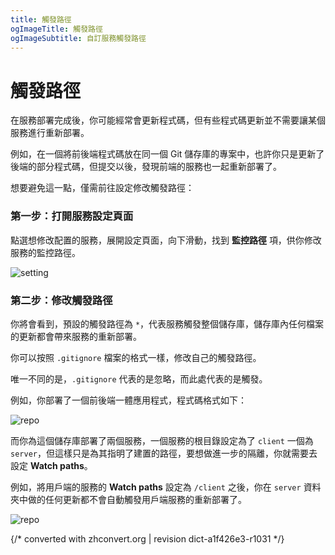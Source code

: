 ```yaml
---
title: 觸發路徑
ogImageTitle: 觸發路徑
ogImageSubtitle: 自訂服務觸發路徑
---
```


# 觸發路徑

在服務部署完成後，你可能經常會更新程式碼，但有些程式碼更新並不需要讓某個服務進行重新部署。

例如，在一個將前後端程式碼放在同一個 Git 儲存庫的專案中，也許你只是更新了後端的部分程式碼，但提交以後，發現前端的服務也一起重新部署了。

想要避免這一點，僅需前往設定修改觸發路徑：

### 第一步：打開服務設定頁面

點選想修改配置的服務，展開設定頁面，向下滑動，找到 **監控路徑** 項，供你修改服務的監控路徑。

![setting](/deploy/watch-path/setting.zh-TW.png)

### 第二步：修改觸發路徑

你將會看到，預設的觸發路徑為 `*`，代表服務觸發整個儲存庫，儲存庫內任何檔案的更新都會帶來服務的重新部署。

你可以按照 `.gitignore` 檔案的格式一樣，修改自己的觸發路徑。

唯一不同的是，`.gitignore` 代表的是忽略，而此處代表的是觸發。

例如，你部署了一個前後端一體應用程式，程式碼格式如下：

![repo](/deploy/watch-path/repo.png)

而你為這個儲存庫部署了兩個服務，一個服務的根目錄設定為了 `client` 一個為 `server`，但這樣只是為其指明了建置的路徑，要想做進一步的隔離，你就需要去設定 **Watch paths**。

例如，將用戶端的服務的 **Watch paths** 設定為 `/client` 之後，你在 `server` 資料夾中做的任何更新都不會自動觸發用戶端服務的重新部署了。

![repo](/deploy/watch-path/save.zh-TW.png)

{/* converted with zhconvert.org | revision dict-a1f426e3-r1031 */}
